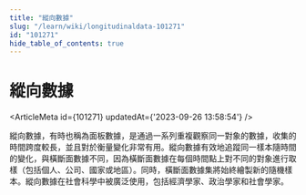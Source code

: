 ```yaml
---
title: "縱向數據"
slug: "/learn/wiki/longitudinaldata-101271"
id: "101271"
hide_table_of_contents: true
---
```



# 縱向數據

<ArticleMeta id={101271} updatedAt={'2023-09-26 13:58:54'} />
<div className='border-solid border-b border-t-0 my-4 border-[var(--ifm-color-gray-300)]' />

縱向數據，有時也稱為面板數據，是通過一系列重複觀察同一對象的數據，收集的時間跨度較長，並且對於衡量變化非常有用。縱向數據有效地追蹤同一樣本隨時間的變化，與橫斷面數據不同，因為橫斷面數據在每個時間點上對不同的對象進行取樣（包括個人、公司、國家或地區）。同時，橫斷面數據集將始終繪製新的隨機樣本。縱向數據在社會科學中被廣泛使用，包括經濟學家、政治學家和社會學家。
